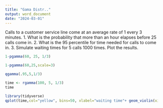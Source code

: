 ---
title: "Gama Distr.."
output: word_document
date: "2024-03-01"
---
Calls to a customer service line come at an average rate of 1 every 3 minutes.
1. What is the probability that more than an hour elapses before 25 calls come in.
2. What is the 95 percentile for time needed for calls to come in.
3. Simulate waiting times for 5 calls 1000 times. Plot the results.
```{r}
1-pgamma(60, 25, 1/3)
```


```{r}
1-pgamma(60,25,scale=3)
```



```{r}
qgamma(.95,5,1/3)
```

```{r}
time <- rgamma(100, 5, 1/3)
time
```

```{r}
library(tidyverse)
qplot(time,col="yellow", bins=50, xlabel="waiting time"+ geom_violin(xintercept=27) )
```


